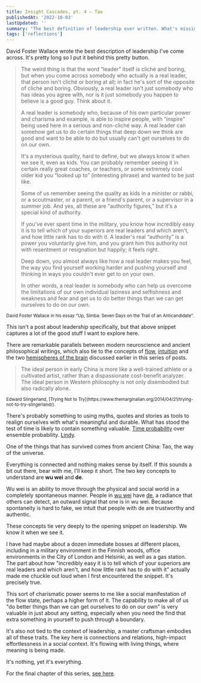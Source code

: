 ```yaml
---
title: Insight Cascades, pt. 4 — Tao
publishedAt: '2022-10-03'
lastUpdated: ''
summary: "The best definition of leadership ever written. What's missing from the concept of flow?"
tags: ['reflections']
---
```


David Foster Wallace wrote the best description of leadership I've come across.
It's pretty long so I put it behind this pretty button.

<Collapsible>

> The weird thing is that the word “leader” itself is cliché and boring,
> but when you come across somebody who actually is a real leader,
> that person isn't cliché or boring at all; in fact he's sort of the opposite of cliché and boring.
> Obviously, a real leader isn't just somebody who has ideas you agree with,
> nor is it just somebody you happen to believe is a good guy. Think about it.
>
> A real leader is somebody who, because of his own particular power and charisma and example,
> is able to inspire people, with “inspire” being used here in a serious and non-cliché way.
> A real leader can somehow get us to do certain things that deep down we think are good and
> want to be able to do but usually can't get ourselves to do on our own.
>
> It's a mysterious quality, hard to define, but we always know it when we see it, even as kids.
> You can probably remember seeing it in certain really great coaches, or teachers,
> or some extremely cool older kid you “looked up to” (interesting phrase) and wanted to be just like.
>
> Some of us remember seeing the quality as kids in a minister or rabbi, or a scoutmaster, or a parent,
> or a friend's parent, or a supervisor in a summer job. And yes, all these are “authority figures,”
> but it's a special kind of authority.
>
> If you've ever spent time in the military, you know how incredibly easy it is to tell
> which of your superiors are real leaders and which aren't, and how little rank has to do with it.
> A leader's real “authority” is a power you voluntarily give him, and you grant him this authority
> not with resentment or resignation but happily; it feels right.
>
> Deep down, you almost always like how a real leader makes you feel,
> the way you find yourself working harder and pushing yourself and thinking in ways you couldn't
> ever get to on your own.
>
> In other words, a real leader is somebody who can help us overcome the limitations of our
> own individual laziness and selfishness and weakness and fear and get us to do better things
> than we can get ourselves to do on our own.

<small>
  David Foster Wallace in his essay “Up, Simba: Seven Days on the Trail of an
  Anticandidate”.
</small>

</Collapsible>

This isn't a post about leadership specifically, but that above snippet captures a lot of
the good stuff I want to explore here.

There are remarkable parallels between modern neuroscience and ancient philosophical writings,
which also tie to the concepts of [flow](blog/insight-cascades-pt-1), [intuition](blog/insight-cascades-pt-2)
and the two [hemispheres of the brain](blog/insight-cascades-pt-3) discussed earlier in
this series of posts.

> The ideal person in early China is more like a well-trained athlete or
> a cultivated artist, rather than a dispassionate cost-benefit analyzer.
> The ideal person in Western philosophy is not only disembodied but also radically alone.

<small>
  Edward Slingerland, [Trying Not to
  Try](https://www.themarginalian.org/2014/04/21/trying-not-to-try-slingerland/).
</small>

There's probably something to using myths, quotes and stories as tools to realign ourselves with
what's meaningful and durable. What has stood the test of time is likely to contain something valuable.
[Time probability](https://medium.com/incerto/the-logic-of-risk-taking-107bf41029d3) over ensemble probability.
[Lindy](https://en.wikipedia.org/wiki/Lindy_effect).

One of the things that has survived comes from ancient China: Tao, the way of the universe.

Everything is connected and nothing makes sense by itself. If this sounds a bit out there,
bear with me, I'll keep it short. The two key concepts to understand are **wu wei** and **de**.

Wu wei is an ability to move through the physical and social world in a completely spontaneous manner.
People in [wu wei](https://en.wikipedia.org/wiki/Wu_wei) have [de](https://www.britannica.com/topic/de),
a radiance that others can detect, an outward signal that one is in wu wei. Because spontaneity is hard to fake,
we intuit that people with de are trustworthy and authentic.

These concepts tie very deeply to the opening snippet on leadership. We know it when we see it.

I have had maybe about a dozen immediate bosses at different places, including in a military environment in the Finnish woods,
office environments in the City of London and Helsinki, as well as a gas station. The part about how "incredibly easy it is to tell
which of your superiors are real leaders and which aren't, and how little rank has to do with it" actually made me chuckle out
loud when I first encountered the snippet. It's precisely true.

This sort of charismatic power seems to me like a social manifestation of the flow state, perhaps a higher form of it. The capability
to make all of us "do better things than we can get ourselves to do on our own" is very valuable in just about any setting,
especially when you need the find that extra something in yourself to push through a boundary.

It's also not tied to the context of leadership, a master craftsman embodies all of these traits. The key here is connections and relations,
high-impact effortlessness in a social context. It's flowing with living things, where meaning is being made.

It's nothing, yet it's everything.

For the final chapter of this series, [see here](/blog/insight-cascades-pt-5).
